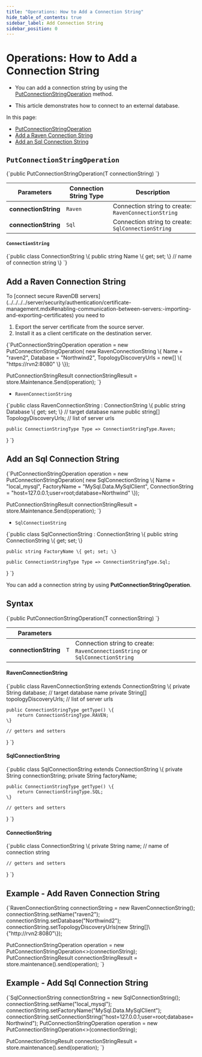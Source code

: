---
title: "Operations: How to Add a Connection String"
hide_table_of_contents: true
sidebar_label: Add Connection String
sidebar_position: 0
---




# Operations: How to Add a Connection String
<LanguageSwitcher supportedLanguages={supportedLanguages} />
<LanguageContent language="csharp">


* You can add a connection string by using the [PutConnectionStringOperation](../../../../client-api/operations/maintenance/connection-strings/add-connection-string.mdx#putconnectionstringoperation) method.

* This article demonstrates how to connect to an external database.  

In this page:

* [PutConnectionStringOperation](../../../../client-api/operations/maintenance/connection-strings/add-connection-string.mdx#putconnectionstringoperation)  
* [Add a Raven Connection String](../../../../client-api/operations/maintenance/connection-strings/add-connection-string.mdx#add-a-raven-connection-string)  
* [Add an Sql Connection String](../../../../client-api/operations/maintenance/connection-strings/add-connection-string.mdx#add-an-sql-connection-string)  

## `PutConnectionStringOperation`

<TabItem value="add_connection_string" label="add_connection_string">
<CodeBlock language="csharp">
{`public PutConnectionStringOperation(T connectionString)
`}
</CodeBlock>
</TabItem>

| Parameters | Connection String Type | Description |
| ------------- | ----- | ---- |
| **connectionString** | `Raven` | Connection string to create: `RavenConnectionString` |
| **connectionString** | `Sql` | Connection string to create: `SqlConnectionString` |


#### `ConnectionString`

<TabItem value="connection_string" label="connection_string">
<CodeBlock language="csharp">
{`public class ConnectionString
\{
    public string Name \{ get; set; \} // name of connection string        
\}
`}
</CodeBlock>
</TabItem>





## Add a Raven Connection String

<Admonition type="note" title="Secure servers" id="secure-servers" href="#secure-servers">
 To [connect secure RavenDB servers](../../../../server/security/authentication/certificate-management.mdx#enabling-communication-between-servers:-importing-and-exporting-certificates) 
 you need to 

  1. Export the server certificate from the source server. 
  2. Install it as a client certificate on the destination server.  

</Admonition>

<TabItem value="add_raven_connection_string" label="add_raven_connection_string">
<CodeBlock language="csharp">
{`PutConnectionStringOperation<RavenConnectionString> operation
    = new PutConnectionStringOperation<RavenConnectionString>(
        new RavenConnectionString
        \{
            Name = "raven2",
            Database = "Northwind2",
            TopologyDiscoveryUrls = new[]
            \{
                "https://rvn2:8080"
            \}
        \});

PutConnectionStringResult connectionStringResult
    = store.Maintenance.Send(operation);
`}
</CodeBlock>
</TabItem>

* `RavenConnectionString` 
<TabItem value="raven_connection_string" label="raven_connection_string">
<CodeBlock language="csharp">
{`public class RavenConnectionString : ConnectionString
\{
    public string Database \{ get; set; \} // target database name
    public string[] TopologyDiscoveryUrls; // list of server urls

    public ConnectionStringType Type => ConnectionStringType.Raven;

\}
`}
</CodeBlock>
</TabItem>





## Add an Sql Connection String

<TabItem value="add_sql_connection_string" label="add_sql_connection_string">
<CodeBlock language="csharp">
{`PutConnectionStringOperation<SqlConnectionString> operation
    = new PutConnectionStringOperation<SqlConnectionString>(
        new SqlConnectionString
        \{
            Name = "local_mysql",
            FactoryName = "MySql.Data.MySqlClient",
            ConnectionString = "host=127.0.0.1;user=root;database=Northwind"
        \});

PutConnectionStringResult connectionStringResult
    = store.Maintenance.Send(operation);
`}
</CodeBlock>
</TabItem>

* `SqlConnectionString` 
<TabItem value="sql_connection_string" label="sql_connection_string">
<CodeBlock language="csharp">
{`public class SqlConnectionString : ConnectionString
\{
    public string ConnectionString \{ get; set; \}

    public string FactoryName \{ get; set; \}

    public ConnectionStringType Type => ConnectionStringType.Sql;

\}
`}
</CodeBlock>
</TabItem>




</LanguageContent>
<LanguageContent language="java">


You can add a connection string by using **PutConnectionStringOperation**.

## Syntax

<TabItem value="add_connection_string" label="add_connection_string">
<CodeBlock language="java">
{`public PutConnectionStringOperation(T connectionString)
`}
</CodeBlock>
</TabItem>

| Parameters | | |
| ------------- | ----- | ---- |
| **connectionString** | `T` | Connection string to create: `RavenConnectionString` or `SqlConnectionString` |

#### RavenConnectionString 

<TabItem value="raven_connection_string" label="raven_connection_string">
<CodeBlock language="java">
{`public class RavenConnectionString extends ConnectionString \{
    private String database; // target database name
    private String[] topologyDiscoveryUrls; // list of server urls

    public ConnectionStringType getType() \{
        return ConnectionStringType.RAVEN;
    \}

    // getters and setters
\}
`}
</CodeBlock>
</TabItem>

#### SqlConnectionString

<TabItem value="sql_connection_string" label="sql_connection_string">
<CodeBlock language="java">
{`public class SqlConnectionString extends ConnectionString \{
    private String connectionString;
    private String factoryName;

    public ConnectionStringType getType() \{
        return ConnectionStringType.SQL;
    \}

    // getters and setters
\}
`}
</CodeBlock>
</TabItem>

#### ConnectionString

<TabItem value="connection_string" label="connection_string">
<CodeBlock language="java">
{`public class ConnectionString \{
    private String name; // name of connection string

    // getters and setters
\}
`}
</CodeBlock>
</TabItem>

## Example - Add Raven Connection String

<TabItem value="add_raven_connection_string" label="add_raven_connection_string">
<CodeBlock language="java">
{`RavenConnectionString connectionString = new RavenConnectionString();
connectionString.setName("raven2");
connectionString.setDatabase("Northwind2");
connectionString.setTopologyDiscoveryUrls(new String[]\{"http://rvn2:8080"\});

PutConnectionStringOperation<RavenConnectionString> operation =
    new PutConnectionStringOperation<>(connectionString);
PutConnectionStringResult connectionStringResult =
    store.maintenance().send(operation);
`}
</CodeBlock>
</TabItem>

## Example - Add Sql Connection String

<TabItem value="add_sql_connection_string" label="add_sql_connection_string">
<CodeBlock language="java">
{`SqlConnectionString connectionString = new SqlConnectionString();
connectionString.setName("local_mysql");
connectionString.setFactoryName("MySql.Data.MySqlClient");
connectionString.setConnectionString("host=127.0.0.1;user=root;database=Northwind");
PutConnectionStringOperation<SqlConnectionString> operation
    = new PutConnectionStringOperation<>(connectionString);

PutConnectionStringResult connectionStringResult = store.maintenance().send(operation);
`}
</CodeBlock>
</TabItem>


</LanguageContent>

<!---
### Connection Strings
- [Get](../../../../client-api/operations/maintenance/connection-strings/get-connection-string)
- [Remove](../../../../client-api/operations/maintenance/connection-strings/remove-connection-string)

### ETL (Extract, Transform, Load) Tasks
- [Operations: How to Add ETL](../../../../client-api/operations/maintenance/etl/add-etl)
- [Ongoing Tasks: ETL Basics](../../../../server/ongoing-tasks/etl/basics)

### External Replication
- [External Replication Task](../../../../studio/database/tasks/ongoing-tasks/external-replication-task)
- [How Replication Works](../../../../server/clustering/replication/replication)


-->